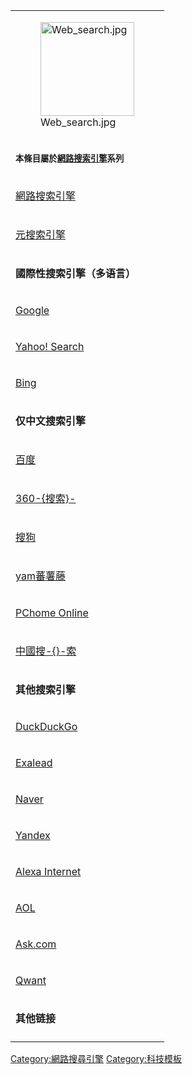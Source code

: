 {| cellspacing="0" style="float:right; clear: right; margin:0 0 5px 5px; width:150px; background:#CDEFD7; text-align:center; font-size: 85%"
|[[File:Web_search.jpg|150px]]
|-
|<small>'''本條目屬於[[搜尋引擎|網路搜索引擎]]系列'''</small>
|-
|bgcolor="#98F4B1"|[[搜索引擎|網路搜索引擎]]
|-
|[[元搜索引擎]]
|-
|bgcolor="#98F4B1"|<strong>國際性搜索引擎（多语言）</strong>
|-
|[[Google搜索|Google]]
|-
|[[Yahoo! Search]]
|-
|[[Bing]]
|-
|bgcolor="#98F4B1"|<strong>仅中文搜索引擎</strong>
|-
|[[百度]]
|-
|[[360搜索|360-{搜索}-]]
|-
|[[搜狗]]
|-
|[[yam蕃薯藤]]
|-
|[[PChome Online]]
|-
|[[中国搜索|中國搜-{}-索]]
|-
|bgcolor="#98F4B1"|<strong>其他搜索引擎</strong>
|-
|[[DuckDuckGo]]
|-
|[[Exalead]]
|-
|[[Naver]]
|-
|[[Yandex]]
|-
|[[Alexa Internet]]
|-
|[[AOL]]
|-
|[[Ask.com]]
|-
|[[:en:Qwant|Qwant]]
|-
|bgcolor="#98F4B1"|<strong>其他链接</strong>
|-
|{{navbar|搜索引擎|mini=1}}
|}
<includeonly>[[Category:網路搜尋引擎]]</includeonly><noinclude>

[[Category:科技模板]]
</noinclude>
